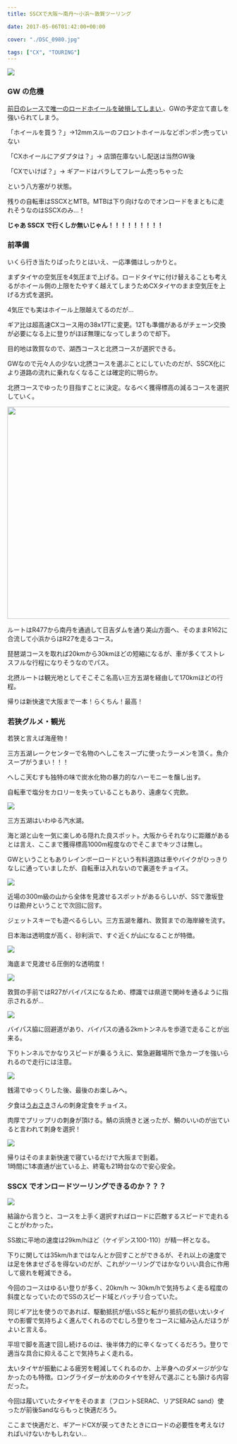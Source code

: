 ---
title: SSCXで大阪～南丹～小浜～敦賀ツーリング

date: 2017-05-06T01:42:00+00:00

cover: "./DSC_0980.jpg"

tags: ["CX", "TOURING"]
---

![ ](./DSC_0980.jpg)

### GW の危機

<a href="/2017/05/2017.html" target="_blank">
  前日のレースで唯一のロードホイールを破損してしまい
</a>
、GWの予定立て直しを強いられてしまう。

「ホイールを買う？」→12mmスルーのフロントホイールなどポンポン売っていない

「CXホイールにアダプタは？」→ 店頭在庫ないし配送は当然GW後

「CXでいけば？」→ ギアードはバラしてフレーム売っちゃった

という八方塞がり状態。

残りの自転車はSSCXとMTB。MTBは下り向けなのでオンロードをまともに走れそうなのはSSCXのみ…！

**じゃあ SSCX で行くしか無いじゃん！！！！！！！！！**

### 前準備

いくら行き当たりばったりとはいえ、一応準備はしっかりと。

まずタイヤの空気圧を4気圧まで上げる。ロードタイヤに付け替えることも考えるがホイール側の上限をたやすく越えてしまうためCXタイヤのまま空気圧を上げる方式を選択。

4気圧でも実はホイール上限越えてるのだが…

ギア比は超高速CXコース用の38x17Tに変更。12Tも準備があるがチェーン交換が必要になる上に登りがほぼ無理になってしまうので却下。

目的地は敦賀なので、湖西コースと北摂コースが選択できる。

GWなので元々人の少ない北摂コースを選ぶことにしていたのだが、SSCX化により道路の流れに乗れなくなることは確定的に明らか。

北摂コースでゆったり目指すことに決定。なるべく獲得標高の減るコースを選択していく。

[<img border="0" height="480" src="https://map.yahooapis.jp/map/V1/static?appid=7tFXKn2xg64uWyHGG7apEBKEN5gU173ZW3bBUjsai53AY3B9hbn46dWALHnMtkoFU8ov&width=640&height=480&scalebar=ul&l=0,0,255,105,4,34.76858,135.45550,34.79111,135.42644,34.82167,135.42444,34.85239,135.41728,34.88381,135.42628,34.90081,135.44025,34.92336,135.44789,34.95308,135.45500,34.98267,135.47283,35.02411,135.48733,35.06414,135.45900,35.09092,135.45861,35.11344,135.46925,35.14750,135.49931,35.15986,135.51511,35.18586,135.51608,35.20353,135.53231,35.21189,135.55869,35.23139,135.57275,35.25933,135.56128,35.27478,135.55131,35.30822,135.55578,35.32831,135.56714,35.34489,135.58983,35.38489,135.59019,35.39575,135.58464,35.40233,135.61936,35.40228,135.66997,35.42581,135.68897,35.45119,135.70931,35.47703,135.74544,35.47828,135.79200,35.46258,135.86144,35.49422,135.90064,35.54786,135.91069,35.58411,135.90819,35.61083,135.89503,35.60728,135.92744,35.62269,135.97058,35.64722,136.07214&pins=34.76858,135.45550,,blue&ping=35.64722,136.07214,,red&mode=map" style="height: 480px; width: 640px;" width="640" />][1]

ルートはR477から南丹を通過して日吉ダムを通り美山方面へ、そのままR162に合流して小浜からはR27を走るコース。

琵琶湖コースを取れば20kmから30kmほどの短縮になるが、車が多くてストレスフルな行程になりそうなのでパス。

北摂ルートは観光地としてそこそこ名高い三方五湖を経由して170kmほどの行程。

帰りは新快速で大阪まで一本！らくちん！最高！

### 若狭グルメ・観光

若狭と言えば海産物！

三方五湖レークセンターで名物のへしこをスープに使ったラーメンを頂く。魚介スープがうまい！！！

へしこ天むすも独特の味で炭水化物の暴力的なハーモニーを醸し出す。

自転車で塩分をカロリーを失っていることもあり、遠慮なく完飲。

![ ](./DSC_1000.jpg)

三方五湖はいわゆる汽水湖。

海と湖と山を一気に楽しめる隠れた良スポット。大阪からそれなりに距離があるとは言え、ここまで獲得標高1000m程度なのでそこまでキツさは無し。

GWということもありレインボーロードという有料道路は車やバイクがひっきりなしに通っていましたが、自転車は入れないので裏道をチョイス。

![ ](./DSC_0992.jpg)

近場の300m級の山から全体を見渡せるスポットがあるらしいが、SSで激坂登りは勘弁ということで次回に回す。

ジェットスキーでも遊べるらしい。三方五湖を離れ、敦賀までの海岸線を流す。

<div class="separator" style="clear: both;">
  日本海は透明度が高く、砂利浜で、すぐ近くが山になることが特徴。
</div>

![ ](./DSC_1001.jpg)

海底まで見渡せる圧倒的な透明度！

![ ](./DSC_0996.jpg)

敦賀の手前ではR27がバイパスになるため、標識では県道で関峠を通るように指示されるが…

![ ](./DSC_1002.jpg)

バイパス脇に回避道があり、バイパスの通る2kmトンネルを歩道で走ることが出来る。

下りトンネルでかなりスピードが乗るうえに、緊急避難場所で急カーブを強いられるので走行には注意。

![ ](./DSC_1003.jpg)

銭湯でゆっくりした後、最後のお楽しみへ。

夕食は<a href="https://goo.gl/maps/WBEVpbshFqC2" target="_blank">うおさき</a>さんの刺身定食をチョイス。

肉厚でプリップリの刺身が頂ける。鯖の浜焼きと迷ったが、鯛のいいのが出ていると言われて刺身を選択！

![ ](./DSC_1005.jpg)

<div class="separator" style="clear: both;"></div>

<div class="separator" style="clear: both;"></div>

<div class="separator" style="clear: both;">
  帰りはそのまま新快速で寝ているだけで大阪まで到着。
</div>

<div class="separator" style="clear: both;">
  1時間に1本直通が出ている上、終電も21時台なので安心安全。
</div>

<div class="separator" style="clear: both;"></div>

<div class="separator" style="clear: both;"></div>

### SSCX でオンロードツーリングできるのか？？？

![ ](./DSC_0981.jpg)

結論から言うと、コースを上手く選択すればロードに匹敵するスピードで走れることがわかった。

SS故に平地の速度は29km/hほど（ケイデンス100-110）が精一杯となる。

下りに関しては35km/hまではなんとか回すことができるが、それ以上の速度では足を休ませざるを得ないのだが、これがツーリングではかなりいい具合に作用して疲れを軽減できる。

今回のコースはゆるい登りが多く、20km/h ～ 30km/hで気持ちよく走る程度の斜度となっていたのでSSのスピード域とバッチリ合っていた。

同じギア比を使うのであれば、駆動抵抗が低いSSと転がり抵抗の低い太いタイヤの影響で気持ちよく進んでくれるのでむしろ登りをコースに組み込んだほうがよいと言える。

平坦で脚を高速で回し続けるのは、後半体力的に辛くなってくるだろう。登りで適当な具合に抑えることで気持ちよく走れる。

太いタイヤが振動による疲労を軽減してくれるのか、上半身へのダメージが少なかったのも特徴。ロングライダーが太めのタイヤを好んで選ぶことも頷ける内容だった。

今回は履いていたタイヤをそのまま（フロントSERAC、リアSERAC sand）使ったが前後Sandならもっと快適だろう。

ここまで快適だと、ギアードCXが戻ってきたときにロードの必要性を考えなければいけないかもしれない…

[1]: https://latlonglab.yahoo.co.jp/route/watch?id=640ae6ec2fbbc24f4ee241d39575d3f9 "敦賀ツーリング北摂コース - ルートラボ - LatLongLab"

